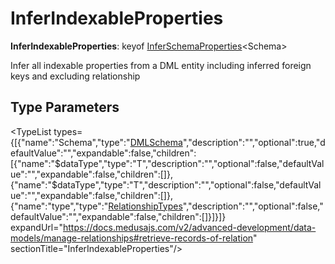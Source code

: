 
# InferIndexableProperties

 **InferIndexableProperties**: keyof [InferSchemaProperties](../types.DmlTypes.InferSchemaProperties/page.mdx)&#60;Schema&#62;

Infer all indexable properties from a DML entity including inferred foreign keys and excluding relationship

## Type Parameters

<TypeList types={[{"name":"Schema","type":"[DMLSchema](../types.DmlTypes.DMLSchema/page.mdx)","description":"","optional":true,"defaultValue":"","expandable":false,"children":[{"name":"$dataType","type":"T","description":"","optional":false,"defaultValue":"","expandable":false,"children":[]},{"name":"$dataType","type":"T","description":"","optional":false,"defaultValue":"","expandable":false,"children":[]},{"name":"type","type":"[RelationshipTypes](../types.DmlTypes.RelationshipTypes/page.mdx)","description":"","optional":false,"defaultValue":"","expandable":false,"children":[]}]}]} expandUrl="https://docs.medusajs.com/v2/advanced-development/data-models/manage-relationships#retrieve-records-of-relation" sectionTitle="InferIndexableProperties"/>
